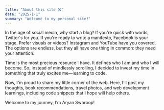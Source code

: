 ```yaml
---
title: "About this site 🛠️"
date: "2025-1-1"
summary: "Welcome to my personal site!"
---
```


In the age of social media, why start a blog? If you're quick with words, Twitter's for you. If you're ready to write a manifesto, Facebook is your stage. Prefer visuals or videos? Instagram and YouTube have you covered. The options are endless, but they all have one thing in common: they need your attention.

Time is the most precious resource I have. It defines who I am and who I will become. So, instead of mindlessly scrolling, I decided to invest my time in something that truly excites me—learning to code.

Now, I'm proud to share my little corner of the web. Here, I'll post my thoughts, book recommendations, travel photos, and web development learnings, including code snippets that I hope will help others.

Welcome to my journey, I’m Aryan Swaroop!